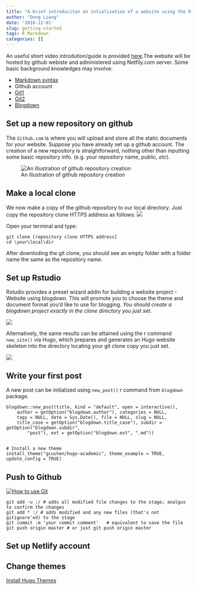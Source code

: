 ```yaml
---
title: "A brief introduciton on intialization of a website using the R blogdown package"
author: "Dong Liang"
date: '2018-12-01'
slug: getting-started
tags: R Markdown
categories: []
---
```



An useful short video introdution/guide is provided [here](https://www.rstudio.com/resources/webinars/introducing-blogdown/).The website will be hosted by github webiste and administered using Netfily.com server. Some basic background knowledges may involve: 

- [Markdown syntax](https://www.markdownguide.org/basic-syntax/)
- Github account 
- [Git1](https://rogerdudler.github.io/git-guide/files/git_cheat_sheet.pdf)
- [Git2](https://www.git-tower.com/blog/git-cheat-sheet)
- [Blogdown](https://bookdown.org/yihui/blogdown/)
  
## Set up a new repository on github
The `Github.com` is where you will upload and store all the static documents for your website. Suppose you have already set up a github account. The creation of a new repository is straightforward, nothing other than inputting some basic repository info. (e.g. your repository name, public, *etc*). 

![An illustration of github repository creation](/post/2018-12-01-getting-started_files/Screen Shot 2018-12-01 at 5.10.31 PM.png)

## Make a local clone
We now make a copy of the github repository to our local directory. Just copy the repository clone HTTPS address as follows:
![ ](/post/2018-12-01-getting-started_files/Screen Shot 2018-12-01 at 5.25.36 PM.png)

Open your terminal and type: 

```
git clone [repository clone HTTPS address]
cd \your\local\dir
```
After downloding the git clone, you should see an empty folder with a folder name the same as the repository name.  

## Set up Rstudio 
Rstudio provides a preset wizard addin for building a website project - Website using blogdown. This will promote you to choose the theme and document format you'd like to use for blogging. _You should create a blogdown project exactly in the clone directory you just set._

![](/post/2018-12-01-getting-started_files/Screen Shot 2018-12-01 at 6.40.19 PM.png)


Alternatively, the same results can be attained using the r command `new_site()` via Hugo, which prepares and generates an Hugo website skeleton into the directory locating your git clone copy you just set. 

![](/post/2018-12-01-getting-started_files/Screen Shot 2018-12-01 at 5.41.29 PM.png)


## Write your first post
A new post can be initialized using `new_post()` r command from `blogdown` package. 

```
blogdown::new_post(title, kind = "default", open = interactive(), 
    author = getOption("blogdown.author"), categories = NULL, 
    tags = NULL, date = Sys.Date(), file = NULL, slug = NULL, 
    title_case = getOption("blogdown.title_case"), subdir = getOption("blogdown.subdir", 
        "post"), ext = getOption("blogdown.ext", ".md"))
        
        
# Install a new theme
install_theme("gcushen/hugo-academic", theme_example = TRUE, update_config = TRUE)
```

## Push to Github

[![How to use Git](http://img.youtube.com/vi/DQUcmNO4diQ/0.jpg)](https://www.youtube.com/watch?v=DQUcmNO4diQ&list=PLeAngWE7pYE5lXCjbmg0C1hM-w0kPIFZA "How to use Git")

```
git add -u :/ # adds all modified file changes to the stage; analgus to confirm the changes
git add * :/ # adds modified and any new files (that's not gitignore'ed) to the stage
git commit -m 'your commit comment'   # equivalent to save the file
git push origin master # or just git push origin master
```

## Set up Netlify account


## Change themes
[Install Hugo Themes](https://gohugo.io/themes/installing-and-using-themes/)

```r

```


